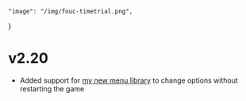     "image": "/img/fouc-timetrial.png",
}

# v2.20

- Added support for [my new menu library](https://github.com/gaycoderprincess/FlatOutUCMenuLib/releases) to change options without restarting the game